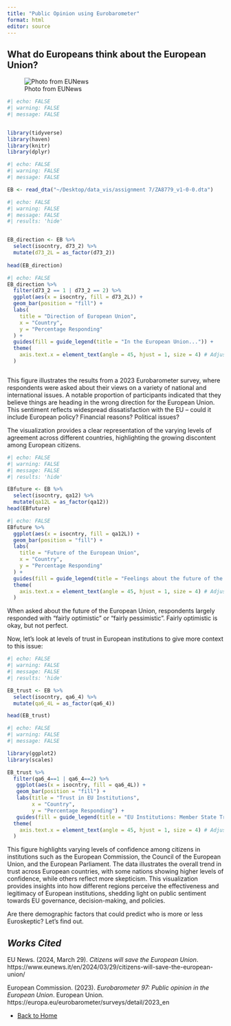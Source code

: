 ```yaml
---
title: "Public Opinion using Eurobarometer"
format: html
editor: source
---
```


## What do Europeans think about the European Union?

![Photo from EUNews](page1.jpeg)

```r
#| echo: FALSE
#| warning: FALSE
#| message: FALSE


library(tidyverse)
library(haven)
library(knitr)
library(dplyr)
```

```r
#| echo: FALSE
#| warning: FALSE
#| message: FALSE

EB <- read_dta("~/Desktop/data_vis/assignment 7/ZA8779_v1-0-0.dta")
```

```r
#| echo: FALSE
#| warning: FALSE
#| message: FALSE
#| results: 'hide'


EB_direction <- EB %>% 
  select(isocntry, d73_2) %>% 
  mutate(d73_2L = as_factor(d73_2))
  
head(EB_direction)
```

```r
#| echo: FALSE
EB_direction %>% 
  filter(d73_2 == 1 | d73_2 == 2) %>%
  ggplot(aes(x = isocntry, fill = d73_2L)) +
  geom_bar(position = "fill") +
  labs(
    title = "Direction of European Union", 
    x = "Country", 
    y = "Percentage Responding"
  ) +
  guides(fill = guide_legend(title = "In the European Union...")) +
  theme(
    axis.text.x = element_text(angle = 45, hjust = 1, size = 4) # Adjust size here
  )



```

This figure illustrates the results from a 2023 Eurobarometer survey, where respondents were asked about their views on a variety of national and international issues. A notable proportion of participants indicated that they believe things are heading in the wrong direction for the European Union. This sentiment reflects widespread dissatisfaction with the EU -- could it include European policy? Financial reasons? Political issues?

The visualization provides a clear representation of the varying levels of agreement across different countries, highlighting the growing discontent among European citizens.

```r
#| echo: FALSE
#| warning: FALSE
#| message: FALSE
#| results: 'hide'

EBfuture <- EB %>%
  select(isocntry, qa12) %>%
  mutate(qa12L = as_factor(qa12))
head(EBfuture)
```

```r
#| echo: FALSE
EBfuture %>% 
  ggplot(aes(x = isocntry, fill = qa12L)) +
  geom_bar(position = "fill") +
  labs(
    title = "Future of the European Union", 
    x = "Country", 
    y = "Percentage Responding"
  ) +
  guides(fill = guide_legend(title = "Feelings about the future of the European Union")) +
  theme(
    axis.text.x = element_text(angle = 45, hjust = 1, size = 4) # Adjust size here
  )

```

When asked about the future of the European Union, respondents largely responded with "fairly optimistic" or "fairly pessimistic". Fairly optimistic is okay, but not perfect.

Now, let's look at levels of trust in European institutions to give more context to this issue:

```r
#| echo: FALSE
#| warning: FALSE
#| message: FALSE
#| results: 'hide'

EB_trust <- EB %>% 
  select(isocntry, qa6_4) %>% 
  mutate(qa6_4L = as_factor(qa6_4))

head(EB_trust)
```

```r
#| echo: FALSE
#| warning: FALSE
#| message: FALSE

library(ggplot2)
library(scales)

EB_trust %>%
  filter(qa6_4==1 | qa6_4==2) %>%
   ggplot(aes(x = isocntry, fill = qa6_4L)) +
   geom_bar(position = "fill") +
   labs(title = "Trust in EU Institutions", 
        x = "Country", 
        y = "Percentage Responding") +
   guides(fill = guide_legend(title = "EU Institutions: Member State Trust")) +
  theme(
    axis.text.x = element_text(angle = 45, hjust = 1, size = 4) # Adjust size here
  )
```

This figure highlights varying levels of confidence among citizens in institutions such as the European Commission, the Council of the European Union, and the European Parliament. The data illustrates the overall trend in trust across European countries, with some nations showing higher levels of confidence, while others reflect more skepticism. This visualization provides insights into how different regions perceive the effectiveness and legitimacy of European institutions, shedding light on public sentiment towards EU governance, decision-making, and policies.

Are there demographic factors that could predict who is more or less Euroskeptic? Let's find out.

## *Works Cited*

EU News. (2024, March 29). *Citizens will save the European Union*. https://www.eunews.it/en/2024/03/29/citizens-will-save-the-european-union/

European Commission. (2023). *Eurobarometer 97: Public opinion in the European Union*. European Union. https://europa.eu/eurobarometer/surveys/detail/2023_en

- [Back to Home](landing.html)
